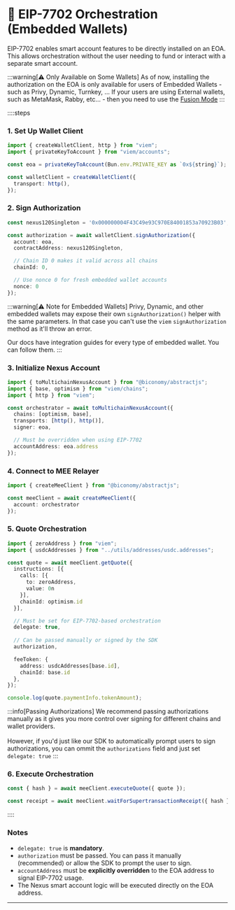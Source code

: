 
# 🔶 EIP-7702 Orchestration (Embedded Wallets)

EIP-7702 enables smart account features to be directly installed on an EOA. This allows orchestration without the user needing to fund or interact with a separate smart account.

:::warning[⚠️ Only Available on Some Wallets]
As of now, installing the authorization on the EOA is only available for users of Embedded 
Wallets - such as Privy, Dynamic, Turnkey, ... If your users are using External wallets, 
such as MetaMask, Rabby, etc... - then you need to use the [Fusion Mode](/new/getting-started/enable-mee-eoa-fusion)
:::

::::steps
### 1. Set Up Wallet Client
```ts
import { createWalletClient, http } from "viem";
import { privateKeyToAccount } from "viem/accounts";

const eoa = privateKeyToAccount(Bun.env.PRIVATE_KEY as `0x${string}`);

const walletClient = createWalletClient({
  transport: http(),
});
```

### 2. Sign Authorization
```ts
const nexus120Singleton = '0x000000004F43C49e93C970E84001853a70923B03';

const authorization = await walletClient.signAuthorization({
  account: eoa,
  contractAddress: nexus120Singleton,

  // Chain ID 0 makes it valid across all chains
  chainId: 0, 

  // Use nonce 0 for fresh embedded wallet accounts
  nonce: 0    
});
```

:::warning[⚠️ Note for Embedded Wallets]
Privy, Dynamic, and other embedded wallets may expose their own `signAuthorization()` helper with the same parameters. 
In that case you can't use the `viem` `signAuthorization` method as it'll throw an error.

Our docs have integration guides for every type of embedded wallet. You can follow them.
:::

### 3. Initialize Nexus Account
```ts
import { toMultichainNexusAccount } from "@biconomy/abstractjs";
import { base, optimism } from "viem/chains";
import { http } from "viem";

const orchestrator = await toMultichainNexusAccount({
  chains: [optimism, base],
  transports: [http(), http()],
  signer: eoa,

  // Must be overridden when using EIP-7702
  accountAddress: eoa.address 
});
```

### 4. Connect to MEE Relayer
```ts
import { createMeeClient } from "@biconomy/abstractjs";

const meeClient = await createMeeClient({
  account: orchestrator
});
```

### 5. Quote Orchestration
```ts
import { zeroAddress } from "viem";
import { usdcAddresses } from "../utils/addresses/usdc.addresses";

const quote = await meeClient.getQuote({
  instructions: [{
    calls: [{
      to: zeroAddress,
      value: 0n
    }],
    chainId: optimism.id
  }],

  // Must be set for EIP-7702-based orchestration
  delegate: true,          
  
  // Can be passed manually or signed by the SDK
  authorization,          

  feeToken: {
    address: usdcAddresses[base.id],
    chainId: base.id
  },
});

console.log(quote.paymentInfo.tokenAmount);
```
:::info[Passing Authorizations]
We recommend passing authorizations manually as it gives you more control over signing for different chains
and wallet providers. <br/> <br/> However, if you'd just like our SDK to automatically prompt users to sign authorizations,
you can ommit the `authorizations` field and just set `delegate: true`
:::

### 6. Execute Orchestration
```ts
const { hash } = await meeClient.executeQuote({ quote });

const receipt = await meeClient.waitForSupertransactionReceipt({ hash });
```
::::

### Notes
- `delegate: true` is **mandatory**.
- `authorization` must be passed. You can pass it manually (recommended) or allow the SDK to prompt the user to sign.
- `accountAddress` must be **explicitly overridden** to the EOA address to signal EIP-7702 usage.
- The Nexus smart account logic will be executed directly on the EOA address.

---
